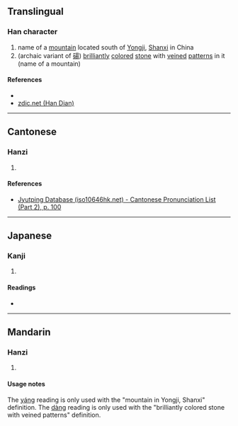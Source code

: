 {{character info/new}}
==Translingual==

===Han character===
{{Han char|rn=46|rad=山|as=09|sn=12|four=26727|canj=UAMH|ids=⿰山昜}}

# name of a [[mountain]] located south of [[w:Yongji, Shanxi|Yongji]], [[Shanxi]] in China
# (archaic variant of [[碭]]) [[brilliantly]] [[color]]ed [[stone]] with [[veined]] [[pattern]]s in it (name of a mountain)

====References====
* {{Han ref|kx=0315.220|dkj=08245|dj=0616.140|hdz=10786.020|uh=5D35|ud=23861|bh=D8DF|bd=55519}}
* [http://www.zdic.net/z/18/js/5D35.htm zdic.net (Han Dian)]

----

==Cantonese==

===Hanzi===
{{yue-hanzi|jyut=[[joeng4]]|y=yeung4}}

# {{defn|lang=yue|sort=山09}}

====References====
* [http://www.iso10646hk.net/jp/document/download.jsp Jyutping Database (iso10646hk.net) - Cantonese Pronunciation List (Part 2), p. 100]

----

==Japanese==

===Kanji===
{{ja-kanji|grade=|rs=山09}}

# {{defn|lang=ja|sort=山09}}

====Readings====
* {{ja-readings|on=[[せう]] (seu), [[たう]] (tau)|kun=}}

----

==Mandarin==

===Hanzi===
{{cmn-hanzi|pin=[[yáng]] ([[yang2]]), [[dàng]] ([[dang4]])|wg=yang<sup>2</sup>, tang<sup>4</sup>}}

# {{defn|lang=cmn|sort=山09}}

====Usage notes====
The [[yáng]] reading is only used with the "mountain in Yongji, Shanxi" definition. The [[dàng]] reading is only used with the "brilliantly colored stone with veined patterns" definition.